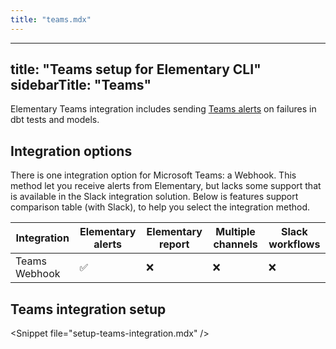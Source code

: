 ```yaml
---
title: "teams.mdx"
---
```


---
title: "Teams setup for Elementary CLI"
sidebarTitle: "Teams"
---

Elementary Teams integration includes sending [Teams alerts](/oss/guides/alerts/send-teams-alerts) on failures in dbt tests and models.

## Integration options

There is one integration option for Microsoft Teams: a Webhook. This method let you receive alerts from Elementary, but lacks
some support that is available in the Slack integration solution.
Below is features support comparison table (with Slack), to help you select the integration method.

| Integration   | Elementary alerts | Elementary report | Multiple channels | Slack workflows |
| ------------- | ----------------- | ----------------- | ----------------- | --------------- |
| Teams Webhook | ✅                | ❌                | ❌                | ❌              |

## Teams integration setup

&lt;Snippet file="setup-teams-integration.mdx" /&gt;

